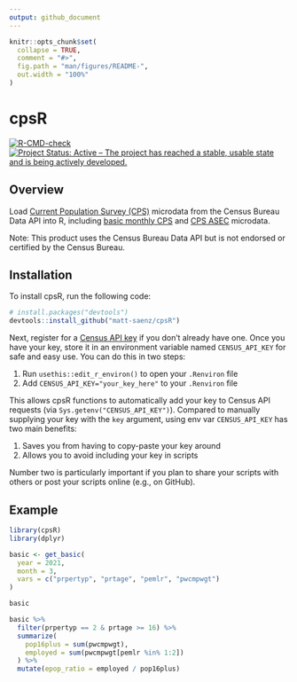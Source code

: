 ```yaml
---
output: github_document
---
```


<!-- README.md is generated from README.Rmd. Please edit that file -->

```r
knitr::opts_chunk$set(
  collapse = TRUE,
  comment = "#>",
  fig.path = "man/figures/README-",
  out.width = "100%"
)
```

# cpsR

<!-- badges: start -->

[![R-CMD-check](https://github.com/matt-saenz/cpsR/workflows/R-CMD-check/badge.svg)](https://github.com/matt-saenz/cpsR/actions)
[![Project Status: Active – The project has reached a stable, usable state and is being actively developed.](https://www.repostatus.org/badges/latest/active.svg)](https://www.repostatus.org/#active)

<!-- badges: end -->

## Overview

Load [Current Population Survey (CPS)](https://www.census.gov/programs-surveys/cps/about.html) microdata from the Census Bureau Data API into R, including [basic monthly CPS](https://www.census.gov/data/datasets/time-series/demo/cps/cps-basic.html) and [CPS ASEC](https://www.census.gov/data/datasets/time-series/demo/cps/cps-asec.html) microdata.

Note: This product uses the Census Bureau Data API but is not endorsed or certified by the Census Bureau.

## Installation

To install cpsR, run the following code:

``` r
# install.packages("devtools")
devtools::install_github("matt-saenz/cpsR")
```

Next, register for a [Census API key](https://api.census.gov/data/key_signup.html) if you don't already have one. Once you have your key, store it in an environment variable named `CENSUS_API_KEY` for safe and easy use. You can do this in two steps:

1. Run `usethis::edit_r_environ()` to open your `.Renviron` file
2. Add `CENSUS_API_KEY="your_key_here"` to your `.Renviron` file

This allows cpsR functions to automatically add your key to Census API requests (via `Sys.getenv("CENSUS_API_KEY")`). Compared to manually supplying your key with the `key` argument, using env var `CENSUS_API_KEY` has two main benefits:

1. Saves you from having to copy-paste your key around
2. Allows you to avoid including your key in scripts

Number two is particularly important if you plan to share your scripts with others or post your scripts online (e.g., on GitHub).

## Example

```r
library(cpsR)
library(dplyr)

basic <- get_basic(
  year = 2021,
  month = 3,
  vars = c("prpertyp", "prtage", "pemlr", "pwcmpwgt")
)

basic

basic %>%
  filter(prpertyp == 2 & prtage >= 16) %>%
  summarize(
    pop16plus = sum(pwcmpwgt),
    employed = sum(pwcmpwgt[pemlr %in% 1:2])
  ) %>%
  mutate(epop_ratio = employed / pop16plus)
```
